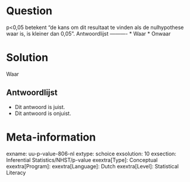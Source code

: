 Question
========
  
p<0,05 betekent "de kans om dit resultaat te vinden als de nulhypothese waar is, is kleiner dan 0,05". 
Antwoordlijst
----------
* Waar
* Onwaar


Solution
========
  
Waar

Antwoordlijst
----------
* Dit antwoord is juist.
* Dit antwoord is onjuist.

Meta-information
================
exname: uu-p-value-806-nl
extype: schoice
exsolution: 10
exsection: Inferential Statistics/NHST/p-value
exextra[Type]: Conceptual
exextra[Program]: 
exextra[Language]: Dutch
exextra[Level]: Statistical Literacy
